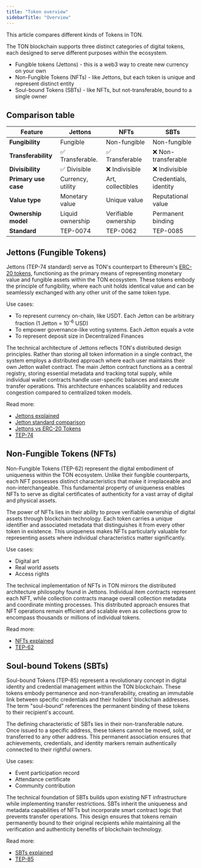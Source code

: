 ```yaml
---
title: "Token overview"
sidebarTitle: "Overview"
---
```


This article compares different kinds of Tokens in TON.

The TON blockchain supports three distinct categories of digital tokens, each designed to serve different purposes within the ecosystem. 

- Fungible tokens (Jettons) - this is a web3 way to create new currency on your own
- Non-Fungible Tokens (NFTs) - like Jettons, but each token is unique and represent distinct entity
- Soul-bound Tokens (SBTs) - like NFTs, but not-transferable, bound to a single owner

## Comparison table

| Feature              | Jettons           | NFTs                 | SBTs                  |
|----------------------|-------------------|----------------------|-----------------------|
| **Fungibility**      | Fungible          | Non-fungible         | Non-fungible          |
| **Transferability**  | ✅ Transferable.   | ✅ Transferable      | ❌ Non-transferable   |
| **Divisibility**     | ✅ Divisible       | ❌ Indivisible       | ❌ Indivisible        |
| **Primary use case** | Currency, utility | Art, collectibles    | Credentials, identity |
| **Value type**       | Monetary value    | Unique value         | Reputational value    |
| **Ownership model**  | Liquid ownership  | Verifiable ownership  | Permanent binding     |
| **Standard**         | TEP-0074          | TEP-0062             | TEP-0085              |

## Jettons (Fungible Tokens)

Jettons (TEP-74 standard) serve as TON's counterpart to Ethereum's [ERC-20 tokens](https://eips.ethereum.org/EIPS/eip-20), functioning as the primary means of representing monetary value and fungible assets within the TON ecosystem. These tokens embody the principle of fungibility, where each unit holds identical value and can be seamlessly exchanged with any other unit of the same token type.

Use cases:

- To represent currency on-chain, like USDT. Each Jetton can be arbitrary fraction (1 Jetton = 10<sup>-6</sup> USD)
- To empower governance-like voting systems. Each Jetton equals a vote
- To represent deposit size in Decentralized Finances

The technical architecture of Jettons reflects TON's distributed design principles. Rather than storing all token information in a single contract, the system employs a distributed approach where each user maintains their own Jetton wallet contract. The main Jetton contract functions as a central registry, storing essential metadata and tracking total supply, while individual wallet contracts handle user-specific balances and execute transfer operations. This architecture enhances scalability and reduces congestion compared to centralized token models.

Read more:

- [Jettons explained](/standard/tokens/jettons/overview)
- [Jetton standard comparison](/standard/tokens/jettons/comparison)
- [Jettons vs ERC-20 Tokens](/guidebook/tokens)
- [TEP-74](https://github.com/ton-blockchain/TEPs/blob/0d7989fba6f2d9cb08811bf47263a9b314dc5296/text/0074-jettons-standard.md)

## Non-Fungible Tokens (NFTs)

Non-Fungible Tokens (TEP-62) represent the digital embodiment of uniqueness within the TON ecosystem. Unlike their fungible counterparts, each NFT possesses distinct characteristics that make it irreplaceable and non-interchangeable. This fundamental property of uniqueness enables NFTs to serve as digital certificates of authenticity for a vast array of digital and physical assets.

The power of NFTs lies in their ability to prove verifiable ownership of digital assets through blockchain technology. Each token carries a unique identifier and associated metadata that distinguishes it from every other token in existence. This uniqueness makes NFTs particularly valuable for representing assets where individual characteristics matter significantly.

Use cases:

- Digital art
- Real world assets
- Access rights

The technical implementation of NFTs in TON mirrors the distributed architecture philosophy found in Jettons. Individual item contracts represent each NFT, while collection contracts manage overall collection metadata and coordinate minting processes. This distributed approach ensures that NFT operations remain efficient and scalable even as collections grow to encompass thousands or millions of individual tokens.

Read more:

- [NFTs explained](/standard/tokens/nft)
- [TEP-62](https://github.com/ton-blockchain/TEPs/blob/0d7989fba6f2d9cb08811bf47263a9b314dc5296/text/0062-nft-standard.md)

## Soul-bound Tokens (SBTs)

Soul-bound Tokens (TEP-85) represent a revolutionary concept in digital identity and credential management within the TON blockchain. These tokens embody permanence and non-transferability, creating an immutable link between specific credentials and their holders' blockchain addresses. The term "soul-bound" references the permanent binding of these tokens to their recipient's account.

The defining characteristic of SBTs lies in their non-transferable nature. Once issued to a specific address, these tokens cannot be moved, sold, or transferred to any other address. This permanent association ensures that achievements, credentials, and identity markers remain authentically connected to their rightful owners.

Use cases:

- Event participation record
- Attendance certificate
- Community contribution

The technical foundation of SBTs builds upon existing NFT infrastructure while implementing transfer restrictions. SBTs inherit the uniqueness and metadata capabilities of NFTs but incorporate smart contract logic that prevents transfer operations. This design ensures that tokens remain permanently bound to their original recipients while maintaining all the verification and authenticity benefits of blockchain technology.

Read more:

- [SBTs explained](/standard/tokens/sbt)
- [TEP-85](https://github.com/ton-blockchain/TEPs/blob/0d7989fba6f2d9cb08811bf47263a9b314dc5296/text/0085-sbt-standard.md)


